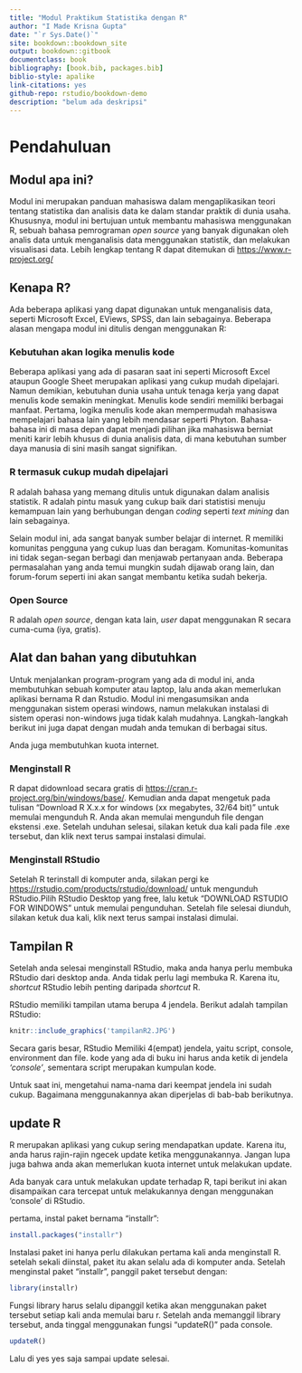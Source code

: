 ```yaml
--- 
title: "Modul Praktikum Statistika dengan R"
author: "I Made Krisna Gupta"
date: "`r Sys.Date()`"
site: bookdown::bookdown_site
output: bookdown::gitbook
documentclass: book
bibliography: [book.bib, packages.bib]
biblio-style: apalike
link-citations: yes
github-repo: rstudio/bookdown-demo
description: "belum ada deskripsi"
---
```


# Pendahuluan

## Modul apa ini?
Modul ini merupakan panduan mahasiswa dalam mengaplikasikan teori tentang statistika dan analisis data ke dalam standar praktik di dunia usaha. Khususnya, modul ini bertujuan untuk membantu mahasiswa menggunakan R, sebuah bahasa pemrograman _open source_ yang banyak digunakan oleh analis data untuk menganalisis data menggunakan statistik, dan melakukan visualisasi data. Lebih lengkap tentang R dapat ditemukan di [https://www.r-project.org/](https://www.r-project.org/)

## Kenapa R?

Ada beberapa aplikasi yang dapat digunakan untuk menganalisis data, seperti Microsoft Excel, EViews, SPSS, dan lain sebagainya. Beberapa alasan mengapa modul ini ditulis dengan menggunakan R:

### Kebutuhan akan logika menulis kode
Beberapa aplikasi yang ada di pasaran saat ini seperti Microsoft Excel ataupun Google Sheet merupakan aplikasi yang cukup mudah dipelajari. Namun demikian, kebutuhan dunia usaha untuk tenaga kerja yang dapat menulis kode semakin meningkat. Menulis kode sendiri memiliki berbagai manfaat. Pertama, logika menulis kode akan mempermudah mahasiswa mempelajari bahasa lain yang lebih mendasar seperti Phyton. Bahasa-bahasa ini di masa depan dapat menjadi pilihan jika mahasiswa berniat meniti karir lebih khusus di dunia analisis data, di mana kebutuhan sumber daya manusia di sini masih sangat signifikan.

### R termasuk cukup mudah dipelajari
R adalah bahasa yang memang ditulis untuk digunakan dalam analisis statistik. R adalah pintu masuk yang cukup baik dari statistisi menuju kemampuan lain yang berhubungan dengan _coding_ seperti _text mining_ dan lain sebagainya.

Selain modul ini, ada sangat banyak sumber belajar di internet. R memiliki komunitas pengguna yang cukup luas dan beragam. Komunitas-komunitas ini tidak segan-segan berbagi dan menjawab pertanyaan anda. Beberapa permasalahan yang anda temui mungkin sudah dijawab orang lain, dan forum-forum seperti ini akan sangat membantu ketika sudah bekerja.

### Open Source
R adalah _open source_, dengan kata lain, _user_ dapat menggunakan R secara cuma-cuma (iya, gratis). 

## Alat dan bahan yang dibutuhkan
Untuk menjalankan program-program yang ada di modul ini, anda membutuhkan sebuah komputer atau laptop, lalu anda akan memerlukan aplikasi bernama R dan Rstudio. Modul ini mengasumsikan anda menggunakan sistem operasi windows, namun melakukan instalasi di sistem operasi non-windows juga tidak kalah mudahnya. Langkah-langkah berikut ini juga dapat dengan mudah anda temukan di berbagai situs.

Anda juga membutuhkan kuota internet.

### Menginstall R
R dapat didownload secara gratis di [https://cran.r-project.org/bin/windows/base/](https://cran.r-project.org/bin/windows/base/). Kemudian anda dapat mengetuk pada tulisan "Download R X.x.x for windows (xx megabytes, 32/64 bit)" untuk memulai mengunduh R. Anda akan memulai mengunduh file dengan ekstensi .exe. Setelah unduhan selesai, silakan ketuk dua kali pada file .exe tersebut, dan klik next terus sampai instalasi dimulai.

### Menginstall RStudio
Setelah R terinstall di komputer anda, silakan pergi ke [https://rstudio.com/products/rstudio/download/](https://rstudio.com/products/rstudio/download/) untuk mengunduh RStudio.Pilih RStudio Desktop yang free, lalu ketuk "DOWNLOAD RSTUDIO FOR WINDOWS" untuk memulai pengunduhan. Setelah file selesai diunduh, silakan ketuk dua kali, klik next terus sampai instalasi dimulai.

## Tampilan R
Setelah anda selesai menginstall RStudio, maka anda hanya perlu membuka RStudio dari desktop anda. Anda tidak perlu lagi membuka R. Karena itu, _shortcut_ RStudio lebih penting daripada _shortcut_ R.

RStudio memiliki tampilan utama berupa 4 jendela. Berikut adalah tampilan RStudio:

```r
knitr::include_graphics('tampilanR2.JPG')
```

Secara garis besar, RStudio Memiliki 4(empat) jendela, yaitu script, console, environment dan file. kode yang ada di buku ini harus anda ketik di jendela _'console'_, sementara script merupakan kumpulan kode.

Untuk saat ini, mengetahui nama-nama dari keempat jendela ini sudah cukup. Bagaimana menggunakannya akan diperjelas di bab-bab berikutnya.

## update R
R merupakan aplikasi yang cukup sering mendapatkan update. Karena itu, anda harus rajin-rajin ngecek update ketika menggunakannya. Jangan lupa juga bahwa anda akan memerlukan kuota internet untuk melakukan update.

Ada banyak cara untuk melakukan update terhadap R, tapi berikut ini akan disampaikan cara tercepat untuk melakukannya dengan menggunakan 'console' di RStudio.

pertama, instal paket bernama "installr":
```r
install.packages("installr")
```

Instalasi paket ini hanya perlu dilakukan pertama kali anda menginstall R. setelah sekali diinstal, paket itu akan selalu ada di komputer anda. Setelah menginstal paket "installr", panggil paket tersebut dengan:

```r
library(installr)
```

Fungsi library harus selalu dipanggil ketika akan menggunakan paket tersebut setiap kali anda memulai baru r. Setelah anda memanggil library tersebut, anda tinggal menggunakan fungsi "updateR()" pada console.

```r
updateR()
```

Lalu di yes yes saja sampai update selesai.
